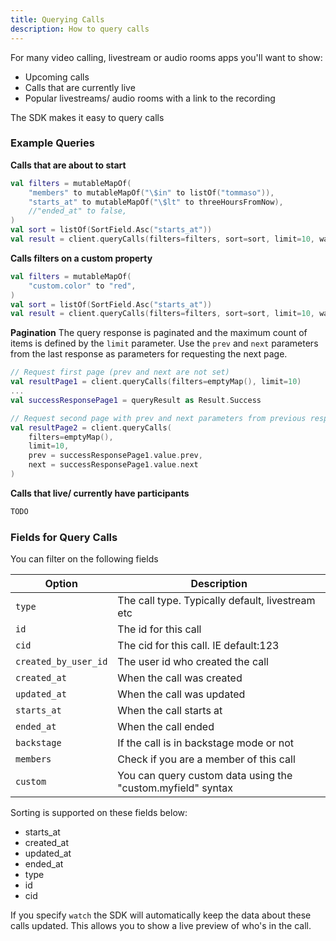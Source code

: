```yaml
---
title: Querying Calls
description: How to query calls
---
```


For many video calling, livestream or audio rooms apps you'll want to show:

* Upcoming calls
* Calls that are currently live
* Popular livestreams/ audio rooms with a link to the recording

The SDK makes it easy to query calls

### Example Queries

**Calls that are about to start**

```kotlin
val filters = mutableMapOf(
    "members" to mutableMapOf("\$in" to listOf("tommaso")),
    "starts_at" to mutableMapOf("\$lt" to threeHoursFromNow),
    //"ended_at" to false,
)
val sort = listOf(SortField.Asc("starts_at"))
val result = client.queryCalls(filters=filters, sort=sort, limit=10, watch=true)
```

**Calls filters on a custom property**

```kotlin
val filters = mutableMapOf(
    "custom.color" to "red",
)
val sort = listOf(SortField.Asc("starts_at"))
val result = client.queryCalls(filters=filters, sort=sort, limit=10, watch=true)
```

**Pagination**
The query response is paginated and the maximum count of items is defined by the `limit` parameter.
Use the `prev` and `next` parameters from the last response as parameters for requesting the next page.

```kotlin
// Request first page (prev and next are not set)
val resultPage1 = client.queryCalls(filters=emptyMap(), limit=10)
...
val successResponsePage1 = queryResult as Result.Success

// Request second page with prev and next parameters from previous response
val resultPage2 = client.queryCalls(
    filters=emptyMap(),
    limit=10,
    prev = successResponsePage1.value.prev,
    next = successResponsePage1.value.next
)
```

**Calls that live/ currently have participants**

```kotlin
TODO
```

### Fields for Query Calls

You can filter on the following fields

| Option | Description |
| --- | --- |
| `type` | The call type. Typically default, livestream etc |
| `id` | The id for this call |
| `cid` | The cid for this call. IE default:123 |
| `created_by_user_id` | The user id who created the call |
| `created_at` | When the call was created |
| `updated_at` | When the call was updated |
| `starts_at` | When the call starts at |
| `ended_at` | When the call ended |
| `backstage` | If the call is in backstage mode or not |
| `members` | Check if you are a member of this call |
| `custom` | You can query custom data using the "custom.myfield" syntax |

Sorting is supported on these fields below:

* starts_at
* created_at
* updated_at
* ended_at
* type
* id
* cid

If you specify `watch` the SDK will automatically keep the data about these calls updated.
This allows you to show a live preview of who's in the call.